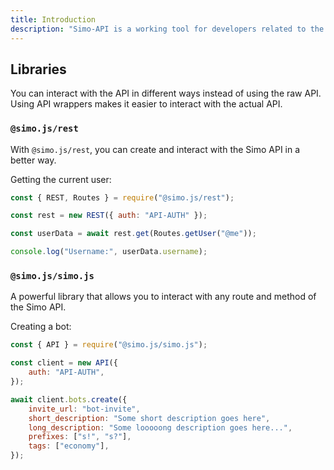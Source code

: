 ```yaml
---
title: Introduction
description: "Simo-API is a working tool for developers related to the Simo project. Allows you to add, edit, delete, and get information about something, like a bot."
---
```


## Libraries

You can interact with the API in different ways instead of using the raw API. Using API wrappers makes it easier to interact with the actual API.

### `@simo.js/rest`

With `@simo.js/rest`, you can create and interact with the Simo API in a better way.

Getting the current user:

```js
const { REST, Routes } = require("@simo.js/rest");

const rest = new REST({ auth: "API-AUTH" });

const userData = await rest.get(Routes.getUser("@me"));

console.log("Username:", userData.username);
```

### `@simo.js/simo.js`

A powerful library that allows you to interact with any route and method of the Simo API.

Creating a bot:

```js
const { API } = require("@simo.js/simo.js");

const client = new API({
    auth: "API-AUTH",
});

await client.bots.create({
    invite_url: "bot-invite",
    short_description: "Some short description goes here",
    long_description: "Some looooong description goes here...",
    prefixes: ["s!", "s?"],
    tags: ["economy"],
});
```